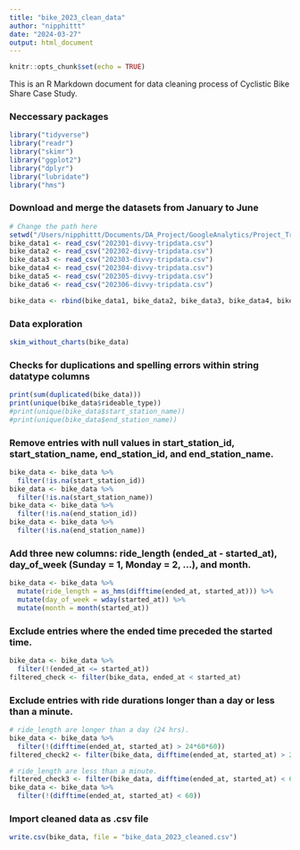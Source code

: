```yaml
---
title: "bike_2023_clean_data"
author: "nipphittt"
date: "2024-03-27"
output: html_document
---
```


```r
knitr::opts_chunk$set(echo = TRUE)
```

This is an R Markdown document for data cleaning process of Cyclistic Bike Share Case Study.

### Neccessary packages
```r
library("tidyverse")
library("readr")
library("skimr")
library("ggplot2")
library("dplyr")
library("lubridate")
library("hms")
```

### Download and merge the datasets from January to June
```r
# Change the path here
setwd("/Users/nipphittt/Documents/DA_Project/GoogleAnalytics/Project_Track1/2023_data/")
bike_data1 <- read_csv("202301-divvy-tripdata.csv")
bike_data2 <- read_csv("202302-divvy-tripdata.csv")
bike_data3 <- read_csv("202303-divvy-tripdata.csv")
bike_data4 <- read_csv("202304-divvy-tripdata.csv")
bike_data5 <- read_csv("202305-divvy-tripdata.csv")
bike_data6 <- read_csv("202306-divvy-tripdata.csv")

bike_data <- rbind(bike_data1, bike_data2, bike_data3, bike_data4, bike_data5, bike_data6)
```

### Data exploration
```r
skim_without_charts(bike_data)
```

### Checks for duplications and spelling errors within string datatype columns
```r
print(sum(duplicated(bike_data)))
print(unique(bike_data$rideable_type))
#print(unique(bike_data$start_station_name))
#print(unique(bike_data$end_station_name))
```

### Remove entries with null values in start_station_id, start_station_name, end_station_id, and end_station_name.
```r
bike_data <- bike_data %>% 
  filter(!is.na(start_station_id))
bike_data <- bike_data %>% 
  filter(!is.na(start_station_name))
bike_data <- bike_data %>% 
  filter(!is.na(end_station_id))
bike_data <- bike_data %>% 
  filter(!is.na(end_station_name))
```

### Add three new columns: ride_length (ended_at - started_at), day_of_week (Sunday = 1, Monday = 2, ...), and month.
```r
bike_data <- bike_data %>% 
  mutate(ride_length = as_hms(difftime(ended_at, started_at))) %>% 
  mutate(day_of_week = wday(started_at)) %>% 
  mutate(month = month(started_at))
```

### Exclude entries where the ended time preceded the started time.
```r
bike_data <- bike_data %>% 
  filter(!(ended_at <= started_at))
filtered_check <- filter(bike_data, ended_at < started_at)
```


### Exclude entries with ride durations longer than a day or less than a minute.
```r
# ride_length are longer than a day (24 hrs).
bike_data <- bike_data %>% 
  filter(!(difftime(ended_at, started_at) > 24*60*60))
filtered_check2 <- filter(bike_data, difftime(ended_at, started_at) > 24*60*60)

# ride_length are less than a minute.
filtered_check3 <- filter(bike_data, difftime(ended_at, started_at) < 60)
bike_data <- bike_data %>% 
  filter(!(difftime(ended_at, started_at) < 60))
```

### Import cleaned data as .csv file
```r
write.csv(bike_data, file = "bike_data_2023_cleaned.csv")
```

